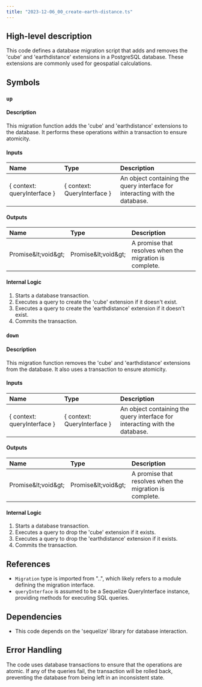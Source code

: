 ```yaml
---
title: "2023-12-06_00_create-earth-distance.ts"
---
```


## High-level description
This code defines a database migration script that adds and removes the 'cube' and 'earthdistance' extensions in a PostgreSQL database. These extensions are commonly used for geospatial calculations.

## Symbols

### `up`
#### Description
This migration function adds the 'cube' and 'earthdistance' extensions to the database. It performs these operations within a transaction to ensure atomicity.

#### Inputs
| Name | Type | Description |
|:-----|:-----|:------------|
| \{ context: queryInterface \} | \{ context: QueryInterface \} | An object containing the query interface for interacting with the database. |

#### Outputs
| Name | Type | Description |
|:-----|:-----|:------------|
| Promise\&lt;void\&gt; | Promise\&lt;void\&gt; | A promise that resolves when the migration is complete. |

#### Internal Logic
1. Starts a database transaction.
2. Executes a query to create the 'cube' extension if it doesn't exist.
3. Executes a query to create the 'earthdistance' extension if it doesn't exist.
4. Commits the transaction.

### `down`
#### Description
This migration function removes the 'cube' and 'earthdistance' extensions from the database. It also uses a transaction to ensure atomicity.

#### Inputs
| Name | Type | Description |
|:-----|:-----|:------------|
| \{ context: queryInterface \} | \{ context: QueryInterface \} | An object containing the query interface for interacting with the database. |

#### Outputs
| Name | Type | Description |
|:-----|:-----|:------------|
| Promise\&lt;void\&gt; | Promise\&lt;void\&gt; | A promise that resolves when the migration is complete. |

#### Internal Logic
1. Starts a database transaction.
2. Executes a query to drop the 'cube' extension if it exists.
3. Executes a query to drop the 'earthdistance' extension if it exists.
4. Commits the transaction.

## References
- `Migration` type is imported from "..", which likely refers to a module defining the migration interface.
- `queryInterface` is assumed to be a Sequelize QueryInterface instance, providing methods for executing SQL queries.

## Dependencies
- This code depends on the 'sequelize' library for database interaction.

## Error Handling
The code uses database transactions to ensure that the operations are atomic. If any of the queries fail, the transaction will be rolled back, preventing the database from being left in an inconsistent state.
